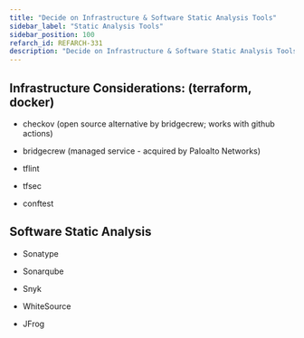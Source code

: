 ```yaml
---
title: "Decide on Infrastructure & Software Static Analysis Tools"
sidebar_label: "Static Analysis Tools"
sidebar_position: 100
refarch_id: REFARCH-331
description: "Decide on Infrastructure & Software Static Analysis Tools"
---
```


## Infrastructure Considerations: (terraform, docker)

- checkov (open source alternative by bridgecrew; works with github actions)

- bridgecrew (managed service - acquired by Paloalto Networks)

- tflint

- tfsec

- conftest

## Software Static Analysis

- Sonatype

- Sonarqube

- Snyk

- WhiteSource

- JFrog


